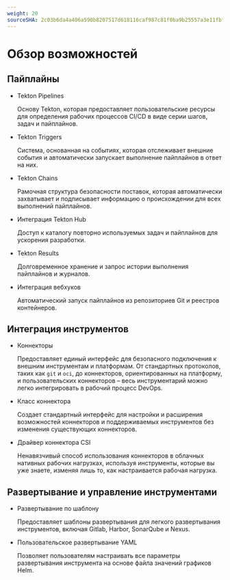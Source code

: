 ```yaml
---
weight: 20
sourceSHA: 2c03b6da4a406a590b8207517d618116caf987c81f0ba9b25557a3e11fbff3f6
---
```


# Обзор возможностей

## Пайплайны

- Tekton Pipelines

  Основу Tekton, которая предоставляет пользовательские ресурсы для определения рабочих процессов CI/CD в виде серии шагов, задач и пайплайнов.

- Tekton Triggers

  Система, основанная на событиях, которая отслеживает внешние события и автоматически запускает выполнение пайплайнов в ответ на них.

- Tekton Chains

  Рамочная структура безопасности поставок, которая автоматически захватывает и подписывает информацию о происхождении для всех выполнений пайплайнов.

- Интеграция Tekton Hub

  Доступ к каталогу повторно используемых задач и пайплайнов для ускорения разработки.

- Tekton Results

  Долговременное хранение и запрос истории выполнения пайплайнов и журналов.

- Интеграция вебхуков

  Автоматический запуск пайплайнов из репозиториев Git и реестров контейнеров.

## Интеграция инструментов

- Коннекторы

  Предоставляет единый интерфейс для безопасного подключения к внешним инструментам и платформам. От стандартных протоколов, таких как `git` и `oci`, до коннекторов, ориентированных на платформу, и пользовательских коннекторов – весь инструментарий можно легко интегрировать в рабочий процесс DevOps.

- Класс коннектора

  Создает стандартный интерфейс для настройки и расширения возможностей коннекторов и поддерживаемых инструментов без изменения существующих коннекторов.

- Драйвер коннектора CSI

  Ненавязчивый способ использования коннекторов в облачных нативных рабочих нагрузках, используя инструменты, которые вы уже знаете, изменяя лишь то, как настраивается рабочая нагрузка.

## Развертывание и управление инструментами

- Развертывание по шаблону

  Предоставляет шаблоны развертывания для легкого развертывания инструментов, включая Gitlab, Harbor, SonarQube и Nexus.

- Пользовательское развертывание YAML

  Позволяет пользователям настраивать все параметры развертывания инструмента на основе файла значений графиков Helm.
